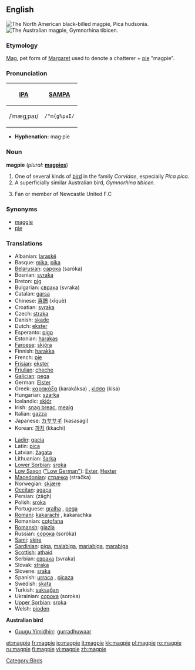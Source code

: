 ==English==
[[Image:Blackbilledmagpie12.JPG|thumb|right|The North American black-billed magpie, ''Pica hudsonia.'']]
[[Image:Magpie.jpg|thumb|right|The Australian magpie, ''Gymnorhina tibicen.'']]
===Etymology===
[[Mag]], pet form of [[Margaret]] used to denote a chatterer + [[pie]] "magpie".

===Pronunciation===
{| border=1 cellpadding=5
! [[w:International Phonetic Alphabet|IPA]] !! [[w:SAMPA|SAMPA]]
|-
| /ˈmæɡˌpaɪ/ || <tt>/"m{g%paI/</tt>
|}

*'''Hyphenation:''' mag·pie

=== Noun ===
'''magpie''' (''plural:'' '''[[magpies]]''')
# One of several kinds of [[bird]] in the family ''Corvidae'', especially ''Pica pica''.
# A superficially similar Australian bird, ''Gymnorhina tibicen.''
# {{slang}} Fan or member of Newcastle United F.C

=== Synonyms ===
*[[maggie]]
*[[pie]]

=== Translations ===
{{top}}
*Albanian: [[laraskë]]
*Basque: [[mika]], [[pika]]
*[[Belarusian]]: [[сарока]] (saróka) {{f}}
*Bosnian: [[svraka]] {{f}}
*Breton: [[pig#Breton|pig]]
*Bulgarian: [[сврака]] (svraka) {{f}}
*Catalan: [[garsa]]
*Chinese: [[喜鵲]] (xǐquè)
*Croatian: [[svraka]]
*Czech: [[straka]]
*Danish: [[skade]]
*Dutch: [[ekster]] {{m}}
*Esperanto: [[pigo]]
*Estonian: [[harakas]]
*[[Faroese]]: [[skjóra]]
*Finnish: [[harakka]]
*French: [[pie#French|pie]] {{f}}
*[[Frisian]]: [[ekster]]
*[[Friulian]]: [[cheche]]
*[[Galician]]: [[pega]] {{f}}
*German: [[Elster]] {{f}}
*Greek: [[καρακάξα]] (karakáksa) {{f}}, [[κίσσα]] (kisa) {{f}}
*Hungarian: [[szarka]]
*Icelandic: [[skjór]]
*Irish: [[snag breac]], [[meaig]]
*Italian: [[gazza]] {{f}}
*Japanese: [[カササギ]] (kasasagi)
*Korean: [[까치]] (kkachi)
{{mid}}
*[[Ladin]]: [[gacia]] {{f}}
*Latin: [[pica#Latin|pica]] {{f}}
*Latvian: [[žagata]]
*Lithuanian: [[šarka]]
*[[Lower Sorbian]]: [[sroka]] {{f}}
*[[Low Saxon]] ([["Low German"]]): [[Exter]], [[Hexter]] {{f}}
*[[Macedonian]]: [[страчка]] (stračka) {{f}}
*Norwegian: [[skjære]]
*[[Occitan]]: [[agaça]] {{f}}
*Persian: {{FAchar|[[زاغ]]}} (zâgh)
*Polish: [[sroka]] {{f}}
*Portuguese: [[gralha]] {{f}}, [[pega]] {{f}}
*[[Romani]]: [[kakarachi]] {{m}}, kakarachka {{f}}
*Romanian: [[coţofana]]
*[[Romansh]]: [[giazla]]
*Russian: [[сорока]] (soróka) {{f}}
*[[Sami]]: [[skire]]
*[[Sardinian]]: [[piga]], [[malabiga]], [[mariabiga]], [[marabiga]]
*[[Scottish]]: [[athaid]]
*Serbian: [[сврака]] (svraka) {{f}}
*Slovak: [[straka]] {{f}}
*Slovene: [[sraka]] {{f}}
*Spanish: [[urraca]] {{f}}, [[picaza]] {{f}}
*Swedish: [[skata]]
*Turkish: [[saksağan]]
*Ukrainian: [[сорока]] (soroka)
*[[Upper Sorbian]]: [[sroka]]
*Welsh: [[pioden]]
{{bottom}}

'''Australian bird'''
{{top}}
*[[Guugu Yimidhirr]]: [[gurradhuwaar]]
{{mid}}
{{bottom}}

[[Category:Birds]]

[[et:magpie]]
[[fr:magpie]]
[[io:magpie]]
[[it:magpie]]
[[kk:magpie]]
[[pl:magpie]]
[[ro:magpie]]
[[ru:magpie]]
[[fi:magpie]]
[[vi:magpie]]
[[zh:magpie]]
